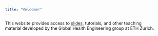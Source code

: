 ```yaml
---
title: "Welcome!"
---
```


<script defer data-domain="global-health-engineering.github.io/website" src="https://plausible.io/js/script.js"></script>

This website provides access to [slides](1-slides/), tutorials, and other teaching material developed by the Global Health Engineering group at ETH Zurich. 